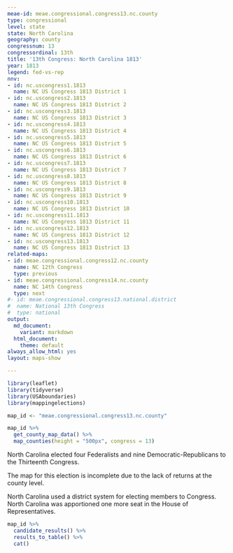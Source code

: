 ```yaml
---
meae-id: meae.congressional.congress13.nc.county
type: congressional
level: state
state: North Carolina
geography: county
congressnum: 13
congressordinal: 13th
title: '13th Congress: North Carolina 1813'
year: 1813
legend: fed-vs-rep
nnv:
- id: nc.uscongress1.1813
  name: NC US Congress 1813 District 1
- id: nc.uscongress2.1813
  name: NC US Congress 1813 District 2
- id: nc.uscongress3.1813
  name: NC US Congress 1813 District 3
- id: nc.uscongress4.1813
  name: NC US Congress 1813 District 4
- id: nc.uscongress5.1813
  name: NC US Congress 1813 District 5
- id: nc.uscongress6.1813
  name: NC US Congress 1813 District 6
- id: nc.uscongress7.1813
  name: NC US Congress 1813 District 7
- id: nc.uscongress8.1813
  name: NC US Congress 1813 District 8
- id: nc.uscongress9.1813
  name: NC US Congress 1813 District 9
- id: nc.uscongress10.1813
  name: NC US Congress 1813 District 10
- id: nc.uscongress11.1813
  name: NC US Congress 1813 District 11
- id: nc.uscongress12.1813
  name: NC US Congress 1813 District 12
- id: nc.uscongress13.1813
  name: NC US Congress 1813 District 13
related-maps:
- id: meae.congressional.congress12.nc.county
  name: NC 12th Congress
  type: previous
- id: meae.congressional.congress14.nc.county
  name: NC 14th Congress
  type: next
#- id: meae.congressional.congress13.national.district
#  name: National 13th Congress
#  type: national
output:
  md_document:
    variant: markdown
  html_document:
    theme: default
always_allow_html: yes
layout: maps-show

---
```


```r
library(leaflet)
library(tidyverse)
library(USAboundaries)
library(mappingelections)

map_id <- "meae.congressional.congress13.nc.county"
```

<div class="map">

```r
map_id %>%
  get_county_map_data() %>%
  map_counties(height = "500px", congress = 13)
```

</div>

North Carolina elected four Federalists and nine Democratic-Republicans to the Thirteenth Congress.

The map for this election is incomplete due to the lack of returns at the county level.

North Carolina used a district system for electing members to Congress. North Carolina was apportioned one more seat in the House of Representatives.

<div class="results-table">

```r
map_id %>%
  candidate_results() %>%
  results_to_table() %>%
  cat()
```

</div>
